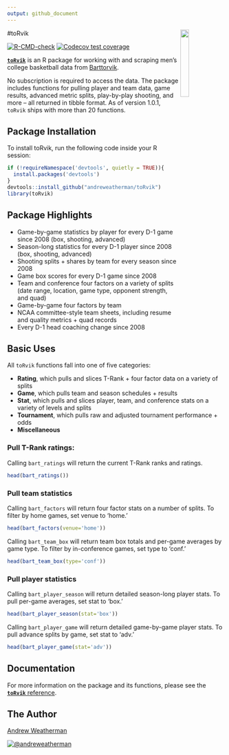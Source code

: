 ```yaml
---
output: github_document
---
```


<!-- README.md is generated from README.Rmd. Please edit that file -->

#toRvik <a href="https://www.torvik.dev/"><img src="man/figures/logo.png" align="right" width="20%" min-width="100px"/></a>
 
<!-- badges: start -->
[![R-CMD-check](https://github.com/andreweatherman/toRvik/workflows/R-CMD-check/badge.svg)](https://github.com/andreweatherman/toRvik/actions)
 [![Codecov test coverage](https://codecov.io/gh/andreweatherman/toRvik/branch/main/graph/badge.svg)](https://app.codecov.io/gh/andreweatherman/toRvik?branch=main)
  <!-- badges: end -->

[**`toRvik`**](https://github.com/andreweatherman/toRvik) is an R package for working with and scraping men's college basketball data from [Barttorvik](https://barttorvik.com/). 
 
No subscription is required to access the data. The package includes functions for pulling player and team data, game results, advanced metric splits, play-by-play shooting, and more -- all returned in tibble format. As of version 1.0.1, `toRvik` ships with more than 20 functions.
   
## Package Installation
To install toRvik, run the following code inside your R session:
```r
if (!requireNamespace('devtools', quietly = TRUE)){
  install.packages('devtools')
}
devtools::install_github("andreweatherman/toRvik")
library(toRvik)
```

## Package Highlights

- Game-by-game statistics by player for every D-1 game since 2008 (box, shooting, advanced) 
- Season-long statistics for every D-1 player since 2008 (box, shooting, advanced)
- Shooting splits + shares by team for every season since 2008
- Game box scores for every D-1 game since 2008
- Team and conference four factors on a variety of splits (date range, location, game type, opponent strength, and quad)
- Game-by-game four factors by team
- NCAA committee-style team sheets, including resume and quality metrics + quad records
- Every D-1 head coaching change since 2008

## Basic Uses

All `toRvik` functions fall into one of five categories: 

- **Rating**, which pulls and slices T-Rank + four factor data on a variety of splits
- **Game**, which pulls team and season schedules + results 
- **Stat**, which pulls and slices player, team, and conference stats on a variety of levels and splits
- **Tournament**, which pulls raw and adjusted tournament performance + odds
- **Miscellaneous**

### Pull T-Rank ratings:

Calling `bart_ratings` will return the current T-Rank ranks and ratings.
```r
head(bart_ratings())
```

### Pull team statistics

Calling `bart_factors` will return four factor stats on a number of splits. To filter by home games, set venue to 'home.'
```r
head(bart_factors(venue='home'))
```

Calling `bart_team_box` will return team box totals and per-game averages by game type. To filter by in-conference games, set type to 'conf.'
```r
head(bart_team_box(type='conf'))
```

### Pull player statistics

Calling `bart_player_season` will return detailed season-long player stats. To pull per-game averages, set stat to 'box.'
``` r
head(bart_player_season(stat='box'))
```

Calling `bart_player_game` will return detailed game-by-game player stats. To pull advance splits by game, set stat to 'adv.'
```r
head(bart_player_game(stat='adv'))
```
 
## Documentation

For more information on the package and its functions, please see
the [**`toRvik`** reference](https://www.torvik.dev/).

## The Author

[Andrew Weatherman](https://www.linkedin.com/in/andrewweatherman/)

<a href="https://twitter.com/andreweatherman" target="blank"><img src="https://img.shields.io/twitter/follow/andreweatherman?color=blue&label=%40andreweatherman&logo=twitter&style=for-the-badge" alt="@andreweatherman" /></a>
